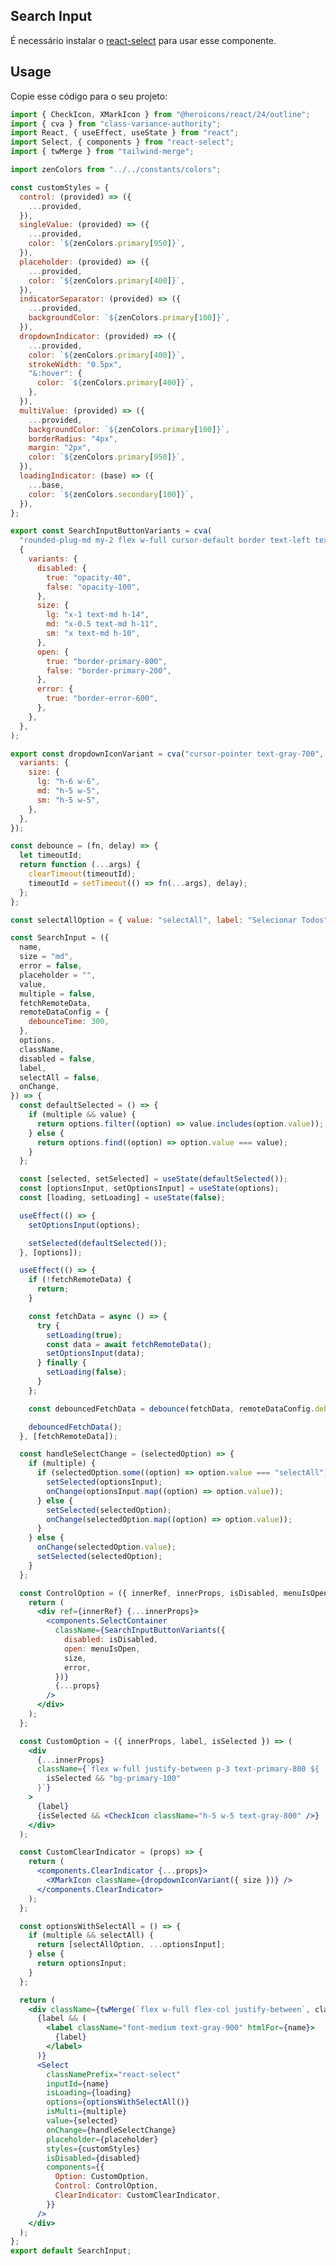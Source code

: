 
<Meta title="Copy and Paste/Search Input" />

## Search Input

É necessário instalar o [react-select](https://react-select.com/home#getting-started) para usar esse componente.


## Usage

Copie esse código para o seu projeto:

```jsx
import { CheckIcon, XMarkIcon } from "@heroicons/react/24/outline";
import { cva } from "class-variance-authority";
import React, { useEffect, useState } from "react";
import Select, { components } from "react-select";
import { twMerge } from "tailwind-merge";

import zenColors from "../../constants/colors";

const customStyles = {
  control: (provided) => ({
    ...provided,
  }),
  singleValue: (provided) => ({
    ...provided,
    color: `${zenColors.primary[950]}`,
  }),
  placeholder: (provided) => ({
    ...provided,
    color: `${zenColors.primary[400]}`,
  }),
  indicatorSeparator: (provided) => ({
    ...provided,
    backgroundColor: `${zenColors.primary[100]}`,
  }),
  dropdownIndicator: (provided) => ({
    ...provided,
    color: `${zenColors.primary[400]}`,
    strokeWidth: "0.5px",
    "&:hover": {
      color: `${zenColors.primary[400]}`,
    },
  }),
  multiValue: (provided) => ({
    ...provided,
    backgroundColor: `${zenColors.primary[100]}`,
    borderRadius: "4px",
    margin: "2px",
    color: `${zenColors.primary[950]}`,
  }),
  loadingIndicator: (base) => ({
    ...base,
    color: `${zenColors.secondary[100]}`,
  }),
};

export const SearchInputButtonVariants = cva(
  "rounded-plug-md my-2 flex w-full cursor-default border text-left text-gray-600 hover:bg-gray-50 focus:bg-warning-400 ",
  {
    variants: {
      disabled: {
        true: "opacity-40",
        false: "opacity-100",
      },
      size: {
        lg: "x-1 text-md h-14",
        md: "x-0.5 text-md h-11",
        sm: "x text-md h-10",
      },
      open: {
        true: "border-primary-800",
        false: "border-primary-200",
      },
      error: {
        true: "border-error-600",
      },
    },
  },
);

export const dropdownIconVariant = cva("cursor-pointer text-gray-700", {
  variants: {
    size: {
      lg: "h-6 w-6",
      md: "h-5 w-5",
      sm: "h-5 w-5",
    },
  },
});

const debounce = (fn, delay) => {
  let timeoutId;
  return function (...args) {
    clearTimeout(timeoutId);
    timeoutId = setTimeout(() => fn(...args), delay);
  };
};

const selectAllOption = { value: "selectAll", label: "Selecionar Todos" };

const SearchInput = ({
  name,
  size = "md",
  error = false,
  placeholder = "",
  value,
  multiple = false,
  fetchRemoteData,
  remoteDataConfig = {
    debounceTime: 300,
  },
  options,
  className,
  disabled = false,
  label,
  selectAll = false,
  onChange,
}) => {
  const defaultSelected = () => {
    if (multiple && value) {
      return options.filter((option) => value.includes(option.value));
    } else {
      return options.find((option) => option.value === value);
    }
  };

  const [selected, setSelected] = useState(defaultSelected());
  const [optionsInput, setOptionsInput] = useState(options);
  const [loading, setLoading] = useState(false);

  useEffect(() => {
    setOptionsInput(options);

    setSelected(defaultSelected());
  }, [options]);

  useEffect(() => {
    if (!fetchRemoteData) {
      return;
    }

    const fetchData = async () => {
      try {
        setLoading(true);
        const data = await fetchRemoteData();
        setOptionsInput(data);
      } finally {
        setLoading(false);
      }
    };

    const debouncedFetchData = debounce(fetchData, remoteDataConfig.debounceTime);

    debouncedFetchData();
  }, [fetchRemoteData]);

  const handleSelectChange = (selectedOption) => {
    if (multiple) {
      if (selectedOption.some((option) => option.value === "selectAll")) {
        setSelected(optionsInput);
        onChange(optionsInput.map((option) => option.value));
      } else {
        setSelected(selectedOption);
        onChange(selectedOption.map((option) => option.value));
      }
    } else {
      onChange(selectedOption.value);
      setSelected(selectedOption);
    }
  };

  const ControlOption = ({ innerRef, innerProps, isDisabled, menuIsOpen, ...props }) => {
    return (
      <div ref={innerRef} {...innerProps}>
        <components.SelectContainer
          className={SearchInputButtonVariants({
            disabled: isDisabled,
            open: menuIsOpen,
            size,
            error,
          })}
          {...props}
        />
      </div>
    );
  };

  const CustomOption = ({ innerProps, label, isSelected }) => (
    <div
      {...innerProps}
      className={`flex w-full justify-between p-3 text-primary-800 ${
        isSelected && "bg-primary-100"
      }`}
    >
      {label}
      {isSelected && <CheckIcon className="h-5 w-5 text-gray-800" />}
    </div>
  );

  const CustomClearIndicator = (props) => {
    return (
      <components.ClearIndicator {...props}>
        <XMarkIcon className={dropdownIconVariant({ size })} />
      </components.ClearIndicator>
    );
  };

  const optionsWithSelectAll = () => {
    if (multiple && selectAll) {
      return [selectAllOption, ...optionsInput];
    } else {
      return optionsInput;
    }
  };

  return (
    <div className={twMerge(`flex w-full flex-col justify-between`, className)}>
      {label && (
        <label className="font-medium text-gray-900" htmlFor={name}>
          {label}
        </label>
      )}
      <Select
        classNamePrefix="react-select"
        inputId={name}
        isLoading={loading}
        options={optionsWithSelectAll()}
        isMulti={multiple}
        value={selected}
        onChange={handleSelectChange}
        placeholder={placeholder}
        styles={customStyles}
        isDisabled={disabled}
        components={{
          Option: CustomOption,
          Control: ControlOption,
          ClearIndicator: CustomClearIndicator,
        }}
      />
    </div>
  );
};
export default SearchInput;
```